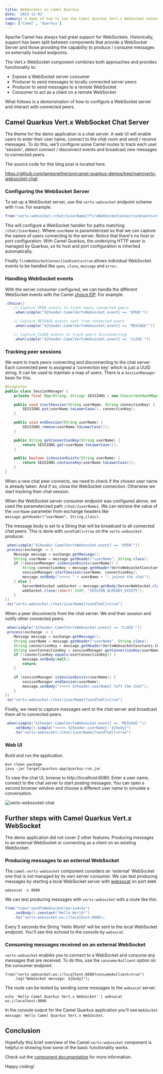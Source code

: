 ```yaml
---
title: WebSockets on Camel Quarkus
date: '2023-11-03'
summary: A demo of how to use the Camel Quarkus Vert.x WebSocket extension
tags: ['Camel', 'Quarkus']
---
```


Apache Camel has always had great support for WebSockets. Historically, support has been split between components that provide a WebSocket Server and those
providing the capability to produce / consume messages on externally hosted endpoints.

The Vert.x WebSocket component combines both approaches and provides functionality to:

* Expose a WebSocket server consumer
* Producer to send messages to locally connected server peers
* Producer to send messages to a remote WebSocket
* Consumer to act as a client on a remote WebSocket

What follows is a demonstration of how to configure a WebSocket server and interact with connected peers.

## Camel Quarkus Vert.x WebSocket Chat Server

The theme for the demo application is a chat server. A web UI will enable users to enter their user name, connect to the chat room and send / receive messages.
To do this, we'll configure some Camel routes to track each user 'session', detect connect / disconnect events and broadcast new messages to connected peers.

The source code for this blog post is located here.

https://github.com/jamesnetherton/camel-quarkus-demos/tree/main/vertx-websocket-chat

### Configuring the WebSocket Server

To set up a WebSocket server, use the `vertx-websocket` endpoint scheme with `from`. For example.

```java
from("vertx-websocket:/chat/{userName}?fireWebSocketConnectionEvents=true")
```

This will configure a WebSocket handler for paths matching `/chat/{userName}`. Where `userName` is parameterized so that we can capture the names of users connecting to the server.
Notice that there's no host or port configuration. With Camel Quarkus, the underlying HTTP sever is managed by Quarkus, so its host and port configuration is inherited automatically.

Finally `fireWebSocketConnectionEvents=true` allows individual WebSocket events to be handled like `open`, `close`, `message` and `error`.

### Handling WebSocket events

With the server consumer configured, we can handle the different WebSocket events with the Camel [choice EIP](https://camel.apache.org/components/next/eips/choice-eip.html). For example.

```java
.choice()
    // Capture OPEN events to track newly connected peers
    .when(simple("${header.CamelVertxWebsocket.event} == 'OPEN'"))

    // Capture MESSAGE events sent from connected peers
    .when(simple("${header.CamelVertxWebsocket.event} == 'MESSAGE'"))

    // Capture CLOSE events to track peers disconnecting
    .when(simple("${header.CamelVertxWebsocket.event} == 'CLOSE'"))
```

### Tracking peer sessions

We want to track peers connecting and disconnecting to the chat server. Each connected peer is assigned a 'connection key' which is just a UUID string. It can be used to
maintain a map of users. There is a `SessionManager` bean for this.

```java
@Singleton
public class SessionManager {
    private final Map<String, String> SESSIONS = new ConcurrentHashMap<>();

    public void startSession(String userName, String connectionKey) {
        SESSIONS.put(userName.toLowerCase(), connectionKey);
    }

    public void endSession(String userName) {
        SESSIONS.remove(userName.toLowerCase());
    }

    public String getConnectionKey(String userName) {
        return SESSIONS.get(userName.toLowerCase());
    }

    public boolean isSessionExists(String userName) {
        return SESSIONS.containsKey(userName.toLowerCase());
    }
}
```

When a new chat peer connects, we need to check if the chosen user name is already taken. And if so, close the WebSocket connection. Otherwise we start tracking their chat session.

When the WebSocket server consumer endpoint was configured above, we used the parameterized path `/chat/{userName}`. We can retrieve the value of the `userName` parameter from exchange headers
like `message.getHeader("userName", String.class)`.

The message body is set to a String that will be broadcast to all connected chat peers. This is done with `sendToAll=true` on the `vertx-websocket` producer.

```java
.when(simple("${header.CamelVertxWebsocket.event} == 'OPEN'"))
.process(exchange -> {
    Message message = exchange.getMessage();
    String userName = message.getHeader("userName", String.class);
    if (!sessionManager.isSessionExists(userName)) {
        String connectionKey = message.getHeader(VertxWebsocketConstants.CONNECTION_KEY, String.class);
        sessionManager.startSession(userName, connectionKey);
        message.setBody("<<<<< " + userName + ": joined the chat");
    } else {
        ServerWebSocket webSocket = message.getBody(ServerWebSocket.class);
        webSocket.close((short) 1000, "SESSION_ALREADY_EXISTS");
    }
})
.to("vertx-websocket:/chat/{userName}?sendToAll=true")
```

When a peer disconnects from the chat server. We end their session and notify other connected peers.

```java
.when(simple("${header.CamelVertxWebsocket.event} == 'CLOSE'"))
.process(exchange -> {
    Message message = exchange.getMessage();
    String userName = message.getHeader("userName", String.class);
    String connectionKey = message.getHeader(VertxWebsocketConstants.CONNECTION_KEY, String.class);
    String userConnectionKey = sessionManager.getConnectionKey(userName);
    if (!connectionKey.equals(userConnectionKey)) {
        message.setBody(null);
        return;
    }

    if (sessionManager.isSessionExists(userName)) {
        sessionManager.endSession(userName);
        message.setBody("<<<<< ${header.userName} left the chat");
    }
})
.to("vertx-websocket:/chat/{userName}?sendToAll=true")
```

Finally, we need to capture messages sent to the chat server and broadcast them all to connected peers.

```java
.when(simple("${header.CamelVertxWebsocket.event} == 'MESSAGE'"))
    .setBody().simple("<<<<< ${header.userName}: ${body}")
    .to("vertx-websocket:/chat/{userName}?sendToAll=true")
```

### Web UI

Build and run the application.

```
mvn clean package
java -jar target/quarkus-app/quarkus-run.jar
```

To view the chat UI, browse to http://localhost:8080. Enter a user name, connect to the chat server to start posting messages.
You can open a second browser window and choose a different user name to simulate a conversation.

![vertx-websocket-chat](/static/images/vertx-websocket-chat.png)

## Further steps with Camel Quarkus Vert.x WebSocket

The demo application did not cover 2 other features. Producing messages to an external WebSocket or connecting as a client on an existing WebSocket.

### Producing messages to an external WebSocket

The `camel-vertx-websocket` component considers an 'external' WebSocket one that is not managed by its own server consumer. We can test producing messages by starting a local
WebSocket server with [websocat](https://github.com/vi/websocat) on port `8000`.

```
websocat -s 8000
```

We can test producing messages with `vertx-websocket` with a route like this.

```java
from("timer:sendToWebSocket?period=5s")
    .setBody().constant("Hello World!")
    .to("vertx-websocket:ws://localhost:8000);
```

Every 5 seconds the String 'Hello World' will be sent to the local WebSocket endpoint. You'll see this echoed to the console by `websocat`.

### Consuming messages received on an external WebSocket

`vertx-websocket` enables you to connect to a WebSocket and consume any messages that are received. To do this, use the `consumerAsClient` option on the consumer endpoint.

```
from("vertx-websocket:ws://localhost:8000?consumeAsClient=true")
    .log("WebSocket message: ${body}");
```

The route can be tested by sending some messages to the `websocat` server.

```
echo 'Hello Camel Quarkus Vert.x WebSocket' | websocat ws://localhost:8000
```

In the console output for the Camel Quarkus application you'll see `WebSocket message: Hello Camel Quarkus Vert.x WebSocket`.

## Conclusion

Hopefully this brief overview of the Camel `vertx-websocket` component is helpful in showing how some of the basic functionality works.

Check out the [component documentation](https://camel.apache.org/components/next/vertx-websocket-component.html) for more information.

Happy coding!
